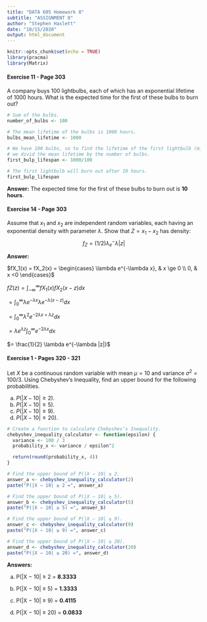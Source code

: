 ```yaml
---
title: "DATA 605 Homework 8"
subtitle: "ASSIGNMENT 8"
author: "Stephen Haslett"
date: "10/15/2020"
output: html_document
---
```


```r
knitr::opts_chunk$set(echo = TRUE)
library(pracma)
library(Matrix)
```


#### Exercise 11 - Page 303
A company buys 100 lightbulbs, each of which has an exponential lifetime of 1000 hours. What is the expected time for the first of these bulbs to burn out?


```r
# Sum of the bulbs.
number_of_bulbs <- 100

# The mean lifetime of the bulbs is 1000 hours.
bulbs_mean_lifetime <- 1000

# We have 100 bulbs, so to find the lifetime of the first lightbulb (minimum lifetime),
# we divid the mean lifetime by the number of bulbs.
first_bulp_lifespan <- 1000/100

# The first lightbulb will burn out after 10 hours.
first_bulp_lifespan
```

**Answer:** The expected time for the first of these bulbs to burn out is **10 hours**.


#### Exercise 14 - Page 303
Assume that $x_{1}$ and $x_{2}$ are independent random variables, each having an exponential density with parameter $\lambda$. Show that $Z = x_{1} − x_{2}$ has density:
$$f_{Z} = (1/2)\lambda_{e}^-\lambda|z|$$

**Answer:**

$fX_1(x) = fX_2(x) = \begin{cases} \lambda e^{-\lambda x}, & x \ge 0 \\ 0, & x <0 \end{cases}$

$fZ(z) = \int_{-\infty}^{\infty} fX_1(x)fX_2(x - z)dx$

$= \int_{0}^{\infty} \lambda e^{-\lambda x}\lambda e^{-\lambda (x-z)}dx$

$= \int_{0}^{\infty} \lambda^2e^{-2\lambda x + \lambda z}dx$

$= \lambda e^{\lambda z} \int_{0}^{\infty} e^{-2 \lambda x} dx$

$= \frac{1}{2}  \lambda e^{-\lambda |z|}$


#### Exercise 1 - Pages 320 - 321
Let $X$ be a continuous random variable with mean $µ = 10$ and variance $σ^2 = 100/3$. Using Chebyshev’s Inequality, find an upper bound for the following probabilities.

(a) $P(|X − 10| ≥ 2)$.
(b) $P(|X − 10| ≥ 5)$.
(c) $P(|X − 10| ≥ 9)$.
(d) $P(|X − 10| ≥ 20)$.

  
```r
# Create a function to calculate Chebyshev’s Inequality.
chebyshev_inequality_calculator <- function(epsilon) {
  variance <- 100 / 3
  probability_x <- variance / epsilon^2

  return(round(probability_x, 4))
}
```

```r
# Find the upper bound of P(|X − 10| ≥ 2.
answer_a <- chebyshev_inequality_calculator(2)
paste("P(|X − 10| ≥ 2 =", answer_a)
```


```r
# Find the upper bound of P(|X − 10| ≥ 5).
answer_b <- chebyshev_inequality_calculator(5)
paste("P(|X − 10| ≥ 5) =", answer_b)
```


```r
# Find the upper bound of P(|X − 10| ≥ 9).
answer_c <- chebyshev_inequality_calculator(9)
paste("P(|X − 10| ≥ 9) =", answer_c)
```


```r
# Find the upper bound of P(|X − 10| ≥ 20).
answer_d <- chebyshev_inequality_calculator(20)
paste("P(|X − 10| ≥ 20) =", answer_d)
```

**Answers:**

(a) P(|X − 10| ≥ 2 = **8.3333**

(b) P(|X − 10| ≥ 5) = **1.3333**

(c) P(|X − 10| ≥ 9) = **0.4115**

(d) P(|X − 10| ≥ 20) = **0.0833**

